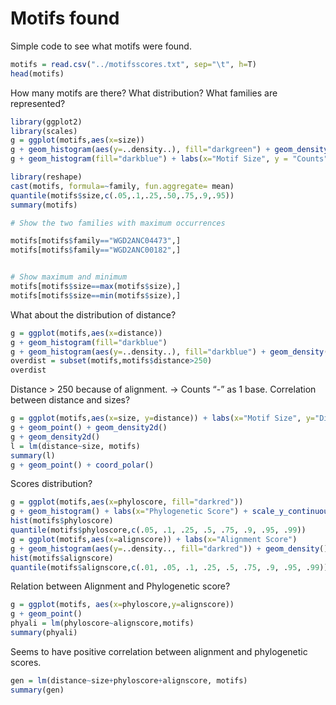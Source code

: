 Motifs found
========================================================

Simple code to see what motifs were found.

```r
motifs = read.csv("../motifsscores.txt", sep="\t", h=T)
head(motifs)
```

How many motifs are there? What distribution? What families are represented?

```r
library(ggplot2)
library(scales)
g = ggplot(motifs,aes(x=size))
g + geom_histogram(aes(y=..density..), fill="darkgreen") + geom_density() + labs(x="Motif Size", y = "Density") + scale_y_continuous(labels = percent)
g + geom_histogram(fill="darkblue") + labs(x="Motif Size", y = "Counts")
```

```r
library(reshape)
cast(motifs, formula=~family, fun.aggregate= mean)
quantile(motifs$size,c(.05,.1,.25,.50,.75,.9,.95))
summary(motifs)

# Show the two families with maximum occurrences

motifs[motifs$family=="WGD2ANC04473",]
motifs[motifs$family=="WGD2ANC00182",]


# Show maximum and minimum
motifs[motifs$size==max(motifs$size),]
motifs[motifs$size==min(motifs$size),]
```

What about the distribution of distance?

```r
g = ggplot(motifs,aes(x=distance))
g + geom_histogram(fill="darkblue")
g + geom_histogram(aes(y=..density..), fill="darkblue") + geom_density() + labs(x="Distance", y = "Density") + scale_y_continuous(labels = percent)
overdist = subset(motifs,motifs$distance>250)
overdist
```
Distance > 250 because of alignment. -> Counts "-" as 1 base.
Correlation between distance and sizes?

```r
g = ggplot(motifs,aes(x=size, y=distance)) + labs(x="Motif Size", y="Distance from TSS")
g + geom_point() + geom_density2d() 
g + geom_density2d()
l = lm(distance~size, motifs)
summary(l)
g + geom_point() + coord_polar()
```

Scores distribution?

```r
g = ggplot(motifs,aes(x=phyloscore, fill="darkred")) 
g + geom_histogram() + labs(x="Phylogenetic Score") + scale_y_continuous()
hist(motifs$phyloscore)
quantile(motifs$phyloscore,c(.05, .1, .25, .5, .75, .9, .95, .99))
g = ggplot(motifs,aes(x=alignscore)) + labs(x="Alignment Score")
g + geom_histogram(aes(y=..density.., fill="darkred")) + geom_density() 
hist(motifs$alignscore)
quantile(motifs$alignscore,c(.01, .05, .1, .25, .5, .75, .9, .95, .99))
```
Relation between Alignment and Phylogenetic score?
```r
g = ggplot(motifs, aes(x=phyloscore,y=alignscore))
g + geom_point()
phyali = lm(phyloscore~alignscore,motifs)
summary(phyali)
```

Seems to have positive correlation between alignment and phylogenetic scores.

```r
gen = lm(distance~size+phyloscore+alignscore, motifs)
summary(gen)
```